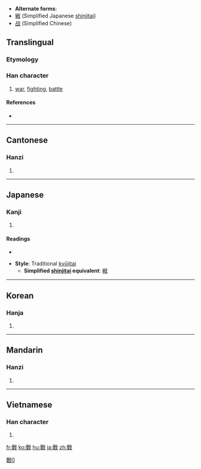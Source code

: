* '''Alternate forms''':
* [[戦]] (Simplified Japanese [[shinjitai]])
* [[战]] (Simplified Chinese)
==Translingual==

===Etymology===
{{Han compound|單|戈|c1=p|c2=s|t2=spear|ls=psc}}

===Han character===
{{Han char|rn=62|rad=戈|as=12|sn=16|four=6355<sub>0</sub>|canj=口十戈 (RJI)}}

# [[war]], [[fighting]], [[battle]]

====References====
* {{Han ref|kx=0414.110|dkj=11667|dj=0757.120|hdz=21412.120|uh=6230|ud=25136|bh=BED4|bd=48852}}

----

==Cantonese==

===Hanzi===
{{yue-hanzi|jyut=|y=jin3|sim=战}}

# {{defn|Cantonese|sort=戈12}}

----

==Japanese==

===Kanji===
{{ja-kanji|grade=|rs=戈12}}

# {{defn|Japanese|sort=戈12}}

====Readings====
* {{ja-readings|on=[[せん]] (sen)|kun=[[たたかう]] (tatakau), [[いくさ]] (ikusa)}}

* '''Style''': Traditional [[kyūjitai]]
** '''Simplified [[shinjitai]] equivalent''': [[戦]]

----

==Korean==

===Hanja===
{{ko-hanja|hangeul=[[전]]|eumhun=|rv=jeon|mr=chŏn|y=cen}}

# {{defn|Korean|sort=戈12}}

----

==Mandarin==

===Hanzi===
{{cmn-hanzi|sim=战|pin=[[zhàn]] ([[zhan4]]), [[hū]] ([[hu1]]), [[huī]] ([[hui1]]), [[xī]] ([[xi1]])|wg=hu<sup>1</sup>, hui<sup>1</sup>, hsi<sup>1</sup>, chan<sup>4</sup>}}

# {{defn|Mandarin|sort=戈12}}

[[Category:CJKV characters simplified differently in Japan and China|戰0]]

----

==Vietnamese==

===Han character===
{{vi-hantu|[[chiến]], [[xuyến]], [[chuyến]]|rs=戈12}}

# {{defn|Vietnamese|sort=戈12}}

[[fr:戰]]
[[ko:戰]]
[[hu:戰]]
[[ja:戰]]
[[zh:戰]]